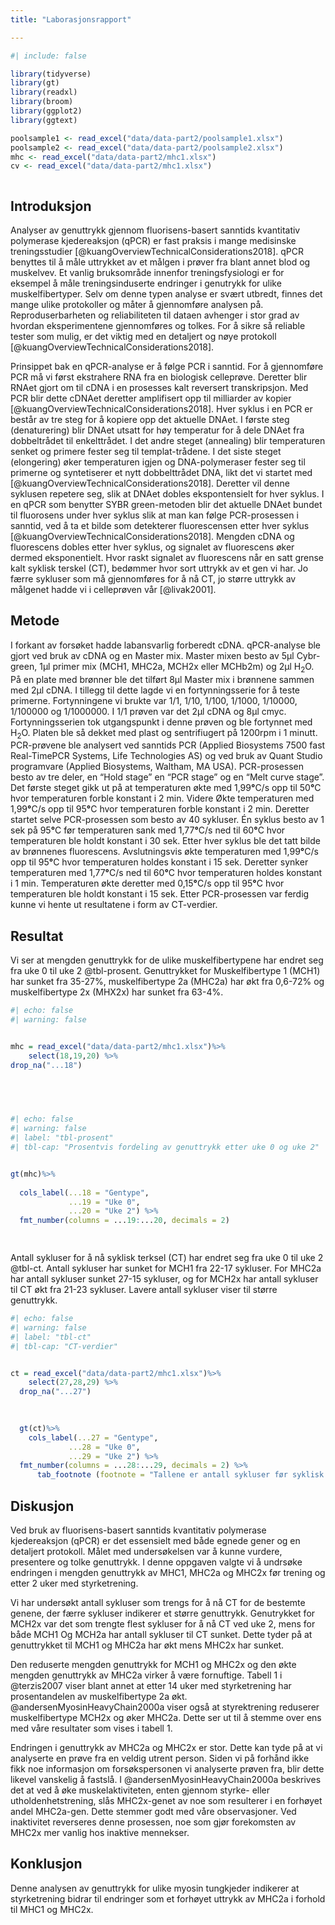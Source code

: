 ```yaml
---
title: "Laborasjonsrapport"

---
```


```r
#| include: false

library(tidyverse)
library(gt)
library(readxl)
library(broom)
library(ggplot2)
library(ggtext)

poolsample1 <- read_excel("data/data-part2/poolsample1.xlsx")
poolsample2 <- read_excel("data/data-part2/poolsample2.xlsx")
mhc <- read_excel("data/data-part2/mhc1.xlsx")
cv <- read_excel("data/data-part2/mhc1.xlsx")



```

## Introduksjon

Analyser av genuttrykk gjennom fluorisens-basert sanntids kvantitativ polymerase kjedereaksjon (qPCR) er fast praksis i mange medisinske treningsstudier [@kuangOverviewTechnicalConsiderations2018]. qPCR benyttes til å måle uttrykket av et målgen i prøver fra blant annet blod og muskelvev. Et vanlig bruksområde innenfor treningsfysiologi er for eksempel å måle treningsinduserte endringer i genutrykk for ulike muskelfibertyper. Selv om denne typen analyse er svært utbredt, finnes det mange ulike protokoller og måter å gjennomføre analysen på. Reproduserbarheten og reliabiliteten til dataen avhenger i stor grad av hvordan eksperimentene gjennomføres og tolkes. For å sikre så reliable tester som mulig, er det viktig med en detaljert og nøye protokoll [@kuangOverviewTechnicalConsiderations2018].

Prinsippet bak en qPCR-analyse er å følge PCR i sanntid. For å gjennomføre PCR må vi først ekstrahere RNA fra en biologisk celleprøve. Deretter blir RNAet gjort om til cDNA i en prosesses kalt reversert transkripsjon. Med PCR blir dette cDNAet deretter amplifisert opp til milliarder av kopier [@kuangOverviewTechnicalConsiderations2018]. Hver syklus i en PCR er består av tre steg for å kopiere opp det aktuelle DNAet. I første steg (denaturering) blir DNAet utsatt for høy temperatur for å dele DNAet fra dobbeltrådet til enkelttrådet. I det andre steget (annealing) blir temperaturen senket og primere fester seg til templat-trådene. I det siste steget (elongering) øker temperaturen igjen og DNA-polymeraser fester seg til primerne og syntetiserer et nytt dobbelttrådet DNA, likt det vi startet med [@kuangOverviewTechnicalConsiderations2018]. Deretter vil denne syklusen repetere seg, slik at DNAet dobles ekspontensielt for hver syklus. I en qPCR som benytter SYBR green-metoden blir det aktuelle DNAet bundet til fluorosens under hver syklus slik at man kan følge PCR-prosessen i sanntid, ved å ta et bilde som detekterer fluorescensen etter hver syklus [@kuangOverviewTechnicalConsiderations2018]. Mengden cDNA og fluorescens dobles etter hver syklus, og signalet av fluorescens øker dermed eksponentielt. Hvor raskt signalet av fluorescens når en satt grense kalt syklisk terskel (CT), bedømmer hvor sort uttrykk av et gen vi har. Jo færre sykluser som må gjennomføres for å nå CT, jo større uttrykk av målgenet hadde vi i celleprøven vår [@livak2001].

## Metode

I forkant av forsøket hadde labansvarlig forberedt cDNA. qPCR-analyse ble gjort ved bruk av cDNA og en Master mix. Master mixen besto av 5μl Cybr-green, 1μl primer mix (MCH1, MHC2a, MCH2x eller MCHb2m) og 2μl H~2~O. På en plate med brønner ble det tilført 8μl Master mix i brønnene sammen med 2μl cDNA. I tillegg til dette lagde vi en fortynningsserie for å teste primerne. Fortynningene vi brukte var 1/1, 1/10, 1/100, 1/1000, 1/10000, 1/100000 og 1/1000000. I 1/1 prøven var det 2μl cDNA og 8μl cmyc. Fortynningsserien tok utgangspunkt i denne prøven og ble fortynnet med H~2~O. Platen ble så dekket med plast og sentrifiugert på 1200rpm i 1 minutt. PCR-prøvene ble analysert ved sanntids PCR (Applied Biosystems 7500 fast Real-TimePCR Systems, Life Technologies AS) og ved bruk av Quant Studio programvare (Applied Biosystems, Waltham, MA USA). PCR-prosessen besto av tre deler, en "Hold stage" en "PCR stage" og en "Melt curve stage". Det første steget gikk ut på at temperaturen økte med 1,99**°**C/s opp til 50**°**C hvor temperaturen forble konstant i 2 min. Videre Økte temperaturen med 1,99**°**C/s opp til 95**°**C hvor temperaturen forble konstant i 2 min. Deretter startet selve PCR-prosessen som besto av 40 sykluser. Én syklus besto av 1 sek på 95**°**C før temperaturen sank med 1,77**°**C/s ned til 60**°**C hvor temperaturen ble holdt konstant i 30 sek. Etter hver syklus ble det tatt bilde av brønnenes fluorescens. Avslutningsvis økte temperaturen med 1,99**°**C/s opp til 95**°**C hvor temperaturen holdes konstant i 15 sek. Deretter synker temperaturen med 1,77**°**C/s ned til 60**°**C hvor temperaturen holdes konstant i 1 min. Temperaturen økte deretter med 0,15**°**C/s opp til 95**°**C hvor temperaturen ble holdt konstant i 15 sek. Etter PCR-prosessen var ferdig kunne vi hente ut resultatene i form av CT-verdier.

## Resultat

Vi ser at mengden genuttrykk for de ulike muskelfibertypene har endret seg fra uke 0 til uke 2 @tbl-prosent. Genuttrykket for Muskelfibertype 1 (MCH1) har sunket fra 35-27%, muskelfibertype 2a (MHC2a) har økt fra 0,6-72% og muskelfibertype 2x (MHX2x) har sunket fra 63-4%.

```r
#| echo: false
#| warning: false


mhc = read_excel("data/data-part2/mhc1.xlsx")%>%
    select(18,19,20) %>% 
drop_na("...18")


  
  
```

```r
#| echo: false
#| warning: false
#| label: "tbl-prosent"
#| tbl-cap: "Prosentvis fordeling av genuttrykk etter uke 0 og uke 2"


gt(mhc)%>%
    
  cols_label(...18 = "Gentype", 
             ...19 = "Uke 0",
             ...20 = "Uke 2") %>%
  fmt_number(columns = ...19:...20, decimals = 2)

  


```

Antall sykluser for å nå syklisk terksel (CT) har endret seg fra uke 0 til uke 2 @tbl-ct. Antall sykluser har sunket for MCH1 fra 22-17 sykluser. For MHC2a har antall sykluser sunket 27-15 sykluser, og for MCH2x har antall sykluser til CT økt fra 21-23 sykluser. Lavere antall sykluser viser til større genuttrykk.

```r
#| echo: false
#| warning: false
#| label: "tbl-ct"
#| tbl-cap: "CT-verdier"


ct = read_excel("data/data-part2/mhc1.xlsx")%>%
    select(27,28,29) %>% 
  drop_na("...27")
  

 
  gt(ct)%>%
    cols_label(...27 = "Gentype", 
             ...28 = "Uke 0",
             ...29 = "Uke 2") %>%
  fmt_number(columns = ...28:...29, decimals = 2) %>% 
      tab_footnote (footnote = "Tallene er antall sykluser før syklisk terskel er nådd")

```

## Diskusjon

Ved bruk av fluorisens-basert sanntids kvantitativ polymerase kjedereaksjon (qPCR) er det essensielt med både egnede gener og en detaljert protokoll. Målet med undersøkelsen var å kunne vurdere, presentere og tolke genuttrykk. I denne oppgaven valgte vi å undrsøke endringen i mengden genuttrykk av MHC1, MHC2a og MHC2x før trening og etter 2 uker med styrketrening.

Vi har undersøkt antall sykluser som trengs for å nå CT for de bestemte genene, der færre sykluser indikerer et større genuttrykk. Genutrykket for MCH2x var det som trengte flest sykluser for å nå CT ved uke 2, mens for både MCH1 Og MCH2a har antall sykluser til CT sunket. Dette tyder på at genuttrykket til MCH1 og MHC2a har økt mens MHC2x har sunket.

Den reduserte mengden genuttrykk for MCH1 og MHC2x og den økte mengden genuttrykk av MHC2a virker å være fornuftige. Tabell 1 i @terzis2007 viser blant annet at etter 14 uker med styrketrening har prosentandelen av muskelfibertype 2a økt. @andersenMyosinHeavyChain2000a viser også at styrektrening reduserer muskelfibertype MCH2x og øker MHC2a. Dette ser ut til å stemme over ens med våre resultater som vises i tabell 1.

Endringen i genuttrykk av MHC2a og MHC2x er stor. Dette kan tyde på at vi analyserte en prøve fra en veldig utrent person. Siden vi på forhånd ikke fikk noe informasjon om forsøkspersonen vi analyserte prøven fra, blir dette likevel vanskelig å fastslå. I @andersenMyosinHeavyChain2000a beskrives det at ved å øke muskelaktiviteten, enten gjennom styrke- eller utholdenhetstrening, slås MHC2x-genet av noe som resulterer i en forhøyet andel MHC2a-gen. Dette stemmer godt med våre observasjoner. Ved inaktivitet reverseres denne prosessen, noe som gjør forekomsten av MHC2x mer vanlig hos inaktive mennekser.

## Konklusjon

Denne analysen av genuttrykk for ulike myosin tungkjeder indikerer at styrketrening bidrar til endringer som et forhøyet uttrykk av MHC2a i forhold til MHC1 og MHC2x.

